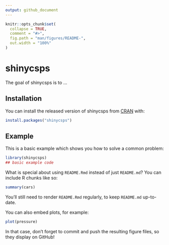 ```yaml
---
output: github_document
---
```


<!-- README.md is generated from README.Rmd. Please edit that file -->

```r
knitr::opts_chunk$set(
  collapse = TRUE,
  comment = "#>",
  fig.path = "man/figures/README-",
  out.width = "100%"
)
```

# shinycsps

<!-- badges: start -->
<!-- badges: end -->

The goal of shinycsps is to ...

## Installation

You can install the released version of shinycsps from [CRAN](https://CRAN.R-project.org) with:

``` r
install.packages("shinycsps")
```

## Example

This is a basic example which shows you how to solve a common problem:

```r
library(shinycsps)
## basic example code
```

What is special about using `README.Rmd` instead of just `README.md`? You can include R chunks like so:

```r
summary(cars)
```

You'll still need to render `README.Rmd` regularly, to keep `README.md` up-to-date.

You can also embed plots, for example:

```r
plot(pressure)
```

In that case, don't forget to commit and push the resulting figure files, so they display on GitHub!
